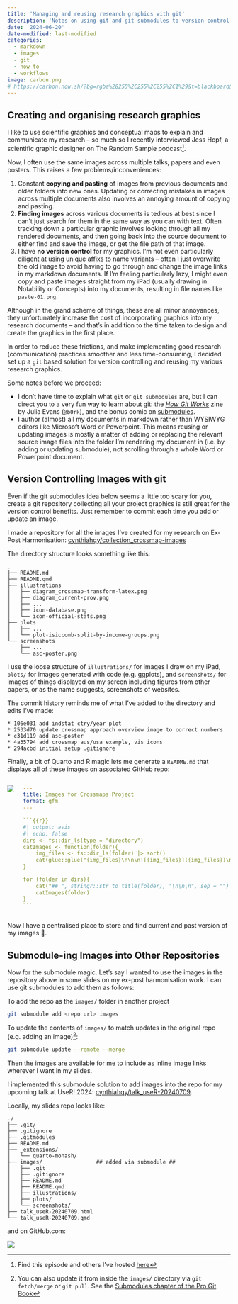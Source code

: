 ```yaml
---
title: 'Managing and reusing research graphics with git'
description: 'Notes on using git and git submodules to version control and share images across across multiple research papers and presentations'
date: '2024-06-20'
date-modified: last-modified
categories:
  - markdown
  - images
  - git
  - how-to
  - workflows
image: carbon.png
# https://carbon.now.sh/?bg=rgba%28255%2C255%2C255%2C1%29&t=blackboard&wt=none&l=application%2Fx-sh&width=320&ds=false&dsyoff=20px&dsblur=68px&wc=true&wa=false&pv=69px&ph=55px&ln=false&fl=1&fm=Hack&fs=14px&lh=133%25&si=false&es=2x&wm=false&code=git%2520submodule%2520add%2520...%2520images%252F%250A%250Agit%2520submodule%2520update%2520--remote%2520--merge
---
```


## Creating and organising research graphics

I like to use scientific graphics and conceptual maps to explain and communicate my research -- so much so I recently interviewed Jess Hopf, a scientific graphic designer on The Random Sample podcast^[Find this episode and others I've hosted [here](/gallery.qmd#podcast-episodes)].

Now, I often use the same images across multiple talks, papers and even posters. This raises a few problems/inconveniences:

1. Constant **copying and pasting** of images from previous documents and older folders into new ones. Updating or correcting mistakes in images across multiple documents also involves an annoying amount of copying and pasting.
2. **Finding images** across various documents is tedious at best since I can't just search for them in the same way as you can with text. Often tracking down a particular graphic involves looking through all my rendered documents, and then going back into the source document to either find and save the image, or get the file path of that image.
3. I have **no version control** for my graphics. I'm not even particularly diligent at using unique affixs to name variants -- often I just overwrite the old image to avoid having to go through and change the image links in my markdown documents. If I'm feeling particularly lazy, I might even copy and paste images straight from my iPad (usually drawing in Notability or Concepts) into my documents, resulting in file names like `paste-01.png`.

<!-- These challenges are made slightly easier by the fact that  -->

Although in the grand scheme of things, these are all minor annoyances, they unfortunately increase the cost of incorporating graphics into my research documents -- and that's in addition to the time taken to design and create the graphics in the first place.

In order to reduce these frictions, and make implementing good research (communication) practices smoother and less time-consuming, I decided set up a `git` based solution for version controlling and reusing my various research graphics.

Some notes before we proceed:

- I don't have time to explain what `git` or `git submodules` are, but I can direct you to a very fun way to learn about git: the [_How Git Works_](https://wizardzines.com/zines/git/) zine by Julia Evans (`@b0rk`), and the bonus comic on [submodules](https://wizardzines.com/comics/submodules/).
- I author (almost) all my documents in markdown rather than WYSIWYG editors like Microsoft Word or Powerpoint. This means reusing or updating images is mostly a matter of adding or replacing the relevant source image files into the folder I'm rendering my document in (i.e. by adding or updating submodule), not scrolling through a whole Word or Powerpoint document.

## Version Controlling Images with git

Even if the git submodules idea below seems a little too scary for you, create a git repository collecting all your project graphics is still great for the version control benefits. Just remember to commit each time you add or update an image.

I made a repository for all the images I've created for my research on Ex-Post Harmonisation: [cynthiahqy/collection_crossmap-images](https://github.com/cynthiahqy/collection_crossmap-images/)

The directory structure looks something like this:
```
.
├── README.md
├── README.qmd
├── illustrations
│   ├── diagram_crossmap-transform-latex.png
│   ├── diagram_current-prov.png
│   ├── ...
│   ├── icon-database.png
│   └── icon-official-stats.png
├── plots
│   ├── ...
│   └── plot-isiccomb-split-by-income-groups.png
└── screenshots
    ├── ...
    └── asc-poster.png
```

I use the loose structure of `illustrations/` for images I draw on my iPad, `plots/` for images generated with code (e.g. ggplots), and `screenshots/` for images of things displayed on my screen including figures from other papers, or as the name suggests, screenshots of websites.

The commit history reminds me of what I've added to the directory and edits I've made:

```
* 106e031 add indstat ctry/year plot
* 2533d70 update crossmap approach overview image to correct numbers
* c31d119 add asc-poster
* 4a35794 add crossmap aus/usa example, vis icons
* 294acbd initial setup .gitignore
```

Finally, a bit of Quarto and R magic lets me generate a `README.md` that displays all of these images on associated GitHub repo:

::: {.columns}

::: {.column}

![](images/screenshot_repo-image-collection.png)

:::

::: {.column}

````.yaml
---
title: Images for Crossmaps Project
format: gfm
---

```{{r}}
#| output: asis
#| echo: false
dirs <- fs::dir_ls(type = "directory")
catImages <- function(folder){
    img_files <- fs::dir_ls(folder) |> sort()
    cat(glue::glue("{img_files}\n\n\n![{img_files}]({img_files})\n\n\n"))
}

for (folder in dirs){
    cat("## ", stringr::str_to_title(folder), "\n\n\n", sep = "")
    catImages(folder)
}
```
````

:::
:::

Now I have a centralised place to store and find current and past version of my images 🎉.

## Submodule-ing Images into Other Repositories

Now for the submodule magic. Let's say I wanted to use the images in the repository above in some slides on my ex-post harmonisation work. I can use git submodules to add them as follows:

To add the repo as the `images/` folder in another project
```zsh
git submodule add <repo url> images
```

To update the contents of `images/` to match updates in the original repo (e.g. adding an image)^[You can also update it from inside the `images/` directory via `git fetch/merge` or `git pull`. See the [Submodules chapter of the Pro Git Book](https://git-scm.com/book/en/v2/Git-Tools-Submodules)]:

```zsh
git submodule update --remote --merge
```

Then the images are available for me to include as inline image links wherever I want in my slides.

I implemented this submodule solution to add images into the repo for my upcoming talk at UseR! 2024: [cynthiahqy/talk_useR-20240709](https://github.com/cynthiahqy/talk_useR-20240709).

Locally, my slides repo looks like:

```
./
├── .git/
├── .gitignore
├── .gitmodules
├── README.md
├── _extensions/
│   └── quarto-monash/
├── images/                 ## added via submodule ##
│   ├── .git
│   ├── .gitignore
│   ├── README.md
│   ├── README.qmd
│   ├── illustrations/
│   ├── plots/
│   └── screenshots/
├── talk_useR-20240709.html
└── talk_useR-20240709.qmd
```

and on GitHub.com:

![](images/screenshot_user-slide-repo.png)

<!-- ::: callout-tip
It's probably good practice to tag specific commits as "releases" or "versions" of images attached to particular presentations. But I'm not yet that diligent, and it might not be strictly necessary since the `.gitmodules` file lists the exact commit of the original image repo which gets checked out into my slides repo:

```.yaml
[submodule "images"]
	path = images
	url = https://github.com/cynthiahqy/collection_crossmap-images.git
```
::: -->

<!-- The only thing to be careful of then is to not `git push --force` or `git rebase` and lose that commit hash. -->